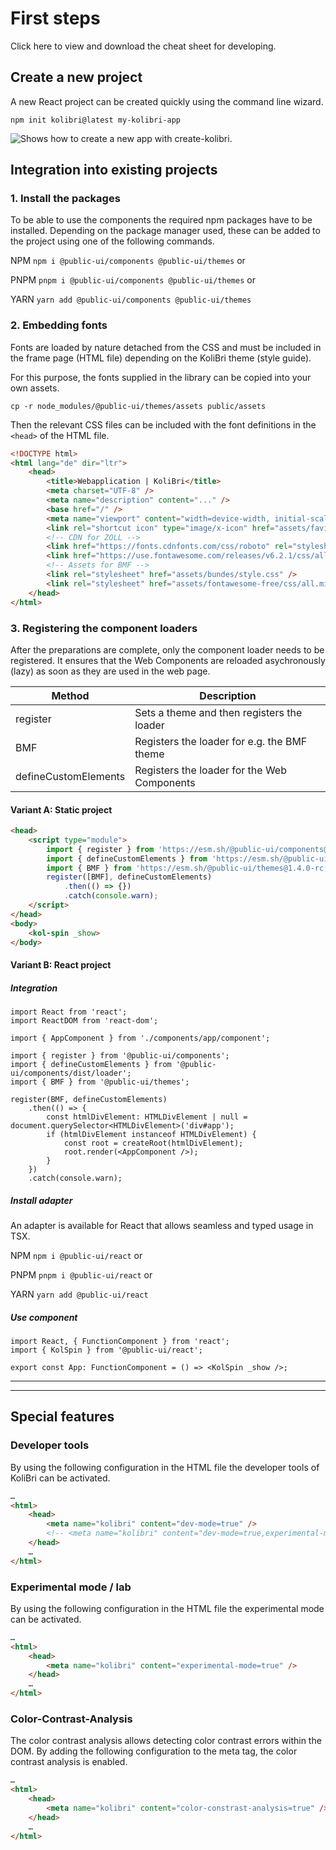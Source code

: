 # First steps

<div class="grid md:grid-cols-2 mb-4">
	<kol-card _headline="Download Cheat Sheet" _level="2">
		<kol-link slot="content" _useCase="nav" _href="https://public-ui.github.io/cheat-sheet/" _target="cheat-sheet">
			<div className="d-flex gap-4 py-2">
				<kol-link className="homepage" _icon="codicon codicon-code" />
				<span>Click here to view and download the cheat sheet for developing.</span>
			</div>
		</kol-link>
	</kol-card>
</div>

## Create a new project

A new React project can be created quickly using the command line wizard.

```
npm init kolibri@latest my-kolibri-app
```

<img src="https://raw.githubusercontent.com/public-ui/.github/main/profile/create-kolibri.gif" alt="Shows how to create a new app with create-kolibri." />

## Integration into existing projects

### 1. Install the packages

To be able to use the components the required npm packages have to be installed.
Depending on the package manager used, these can be added to the project using one of the following commands.

NPM `npm i @public-ui/components @public-ui/themes` or

PNPM `pnpm i @public-ui/components @public-ui/themes` or

YARN `yarn add @public-ui/components @public-ui/themes`

### 2. Embedding fonts

Fonts are loaded by nature detached from the CSS and must be included in the frame page (HTML file) depending on the KoliBri theme (style guide).

For this purpose, the fonts supplied in the library can be copied into your own assets.

`cp -r node_modules/@public-ui/themes/assets public/assets`

Then the relevant CSS files can be included with the font definitions in the `<head>` of the HTML file.

```html
<!DOCTYPE html>
<html lang="de" dir="ltr">
	<head>
		<title>Webapplication | KoliBri</title>
		<meta charset="UTF-8" />
		<meta name="description" content="..." />
		<base href="/" />
		<meta name="viewport" content="width=device-width, initial-scale=1" />
		<link rel="shortcut icon" type="image/x-icon" href="assets/favicon.ico" />
		<!-- CDN for ZOLL -->
		<link href="https://fonts.cdnfonts.com/css/roboto" rel="stylesheet" />
		<link href="https://use.fontawesome.com/releases/v6.2.1/css/all.css" rel="stylesheet" />
		<!-- Assets for BMF -->
		<link rel="stylesheet" href="assets/bundes/style.css" />
		<link rel="stylesheet" href="assets/fontawesome-free/css/all.min.css" />
	</head>
</html>
```

### 3. Registering the component loaders

After the preparations are complete, only the component loader needs to be registered.
It ensures that the Web Components are reloaded asychronously (lazy) as soon as they are used in the web page.

| Method               | Description                                 |
| -------------------- | ------------------------------------------- |
| register             | Sets a theme and then registers the loader  |
| BMF                  | Registers the loader for e.g. the BMF theme |
| defineCustomElements | Registers the loader for the Web Components |

#### Variant A: Static project

```html
<head>
	<script type="module">
		import { register } from 'https://esm.sh/@public-ui/components@1.4.0-rc.6';
		import { defineCustomElements } from 'https://esm.sh/@public-ui/components@1.4.0-rc.6/dist/loader';
		import { BMF } from 'https://esm.sh/@public-ui/themes@1.4.0-rc.6';
		register([BMF], defineCustomElements)
			.then(() => {})
			.catch(console.warn);
	</script>
</head>
<body>
	<kol-spin _show>
</body>
```

#### Variant B: React project

##### Integration

```tsx
import React from 'react';
import ReactDOM from 'react-dom';

import { AppComponent } from './components/app/component';

import { register } from '@public-ui/components';
import { defineCustomElements } from '@public-ui/components/dist/loader';
import { BMF } from '@public-ui/themes';

register(BMF, defineCustomElements)
	.then(() => {
		const htmlDivElement: HTMLDivElement | null = document.querySelector<HTMLDivElement>('div#app');
		if (htmlDivElement instanceof HTMLDivElement) {
			const root = createRoot(htmlDivElement);
			root.render(<AppComponent />);
		}
	})
	.catch(console.warn);
```

##### Install adapter

An adapter is available for React that allows seamless and typed usage in TSX.

NPM `npm i @public-ui/react` or

PNPM `pnpm i @public-ui/react` or

YARN `yarn add @public-ui/react`

##### Use component

```tsx
import React, { FunctionComponent } from 'react';
import { KolSpin } from '@public-ui/react';

export const App: FunctionComponent = () => <KolSpin _show />;
```

<hr />
<hr />

## Special features

### Developer tools

By using the following configuration in the HTML file the developer tools of KoliBri can be activated.

```html
…
<html>
	<head>
		<meta name="kolibri" content="dev-mode=true" />
		<!-- <meta name="kolibri" content="dev-mode=true,experimental-mode=true" /> -->
	</head>
	…
</html>
```

### Experimental mode / lab

By using the following configuration in the HTML file the experimental mode can be activated.

```html
…
<html>
	<head>
		<meta name="kolibri" content="experimental-mode=true" />
	</head>
	…
</html>
```

### Color-Contrast-Analysis

The color contrast analysis allows detecting color contrast errors within the DOM. By adding the following configuration to the meta tag, the color contrast analysis is enabled.

```html
…
<html>
	<head>
		<meta name="kolibri" content="color-constrast-analysis=true" />
	</head>
	…
</html>
```
